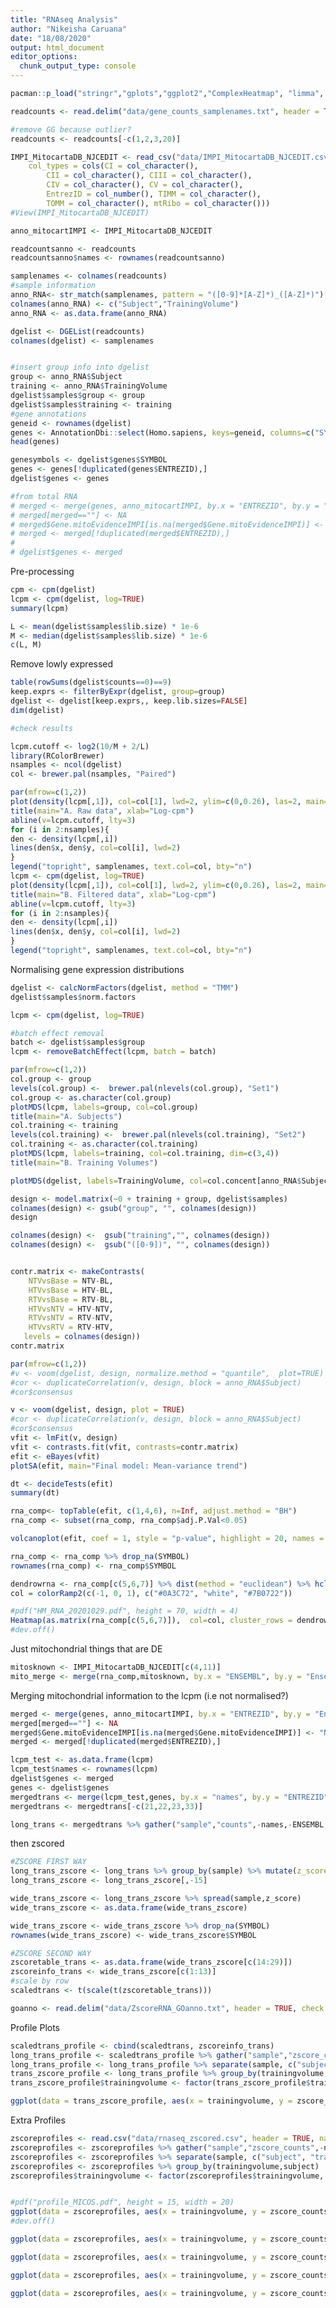 ```yaml
---
title: "RNAseq Analysis"
author: "Nikeisha Caruana"
date: "18/08/2020"
output: html_document
editor_options: 
  chunk_output_type: console
---
```


```r
pacman::p_load("stringr","gplots","ggplot2","ComplexHeatmap", "limma", "Glimma", "edgeR", "Homo.sapiens", "dplyr", "tidyr", "readr", "circlize", "RColorBrewer", "dendextend")
```

```r
readcounts <- read.delim("data/gene_counts_samplenames.txt", header = TRUE, check.names = FALSE, row.names = 1)

#remove GG because outlier?
readcounts <- readcounts[-c(1,2,3,20)]

IMPI_MitocartaDB_NJCEDIT <- read_csv("data/IMPI_MitocartaDB_NJCEDIT.csv", 
    col_types = cols(CI = col_character(), 
        CII = col_character(), CIII = col_character(), 
        CIV = col_character(), CV = col_character(), 
        EntrezID = col_number(), TIMM = col_character(), 
        TOMM = col_character(), mtRibo = col_character()))
#View(IMPI_MitocartaDB_NJCEDIT)

anno_mitocartIMPI <- IMPI_MitocartaDB_NJCEDIT

readcountsanno <- readcounts
readcountsanno$names <- rownames(readcountsanno)
```

```r
samplenames <- colnames(readcounts)
#sample information
anno_RNA<- str_match(samplenames, pattern = "([0-9]*[A-Z]*)_([A-Z]*)")[,2:3]
colnames(anno_RNA) <- c("Subject","TrainingVolume")
anno_RNA <- as.data.frame(anno_RNA)
```

```r
dgelist <- DGEList(readcounts)
colnames(dgelist) <- samplenames


#insert group info into dgelist
group <- anno_RNA$Subject 
training <- anno_RNA$TrainingVolume
dgelist$samples$group <- group
dgelist$samples$training <- training
#gene annotations
geneid <- rownames(dgelist)
genes <- AnnotationDbi::select(Homo.sapiens, keys=geneid, columns=c("SYMBOL", "GENENAME", "ENSEMBL"), keytype = "ENTREZID")
head(genes)

genesymbols <- dgelist$genes$SYMBOL
genes <- genes[!duplicated(genes$ENTREZID),]
dgelist$genes <- genes

#from total RNA
# merged <- merge(genes, anno_mitocartIMPI, by.x = "ENTREZID", by.y = "EntrezID", all.x = TRUE)
# merged[merged==""] <- NA
# merged$Gene.mitoEvidenceIMPI[is.na(merged$Gene.mitoEvidenceIMPI)] <- "Non mitochondrial"
# merged <- merged[!duplicated(merged$ENTREZID),]
# 
# dgelist$genes <- merged
```

Pre-processing
```r
cpm <- cpm(dgelist)
lcpm <- cpm(dgelist, log=TRUE)
summary(lcpm)

L <- mean(dgelist$samples$lib.size) * 1e-6
M <- median(dgelist$samples$lib.size) * 1e-6
c(L, M)
```

Remove lowly expressed
```r
table(rowSums(dgelist$counts==0)==9)
keep.exprs <- filterByExpr(dgelist, group=group)
dgelist <- dgelist[keep.exprs,, keep.lib.sizes=FALSE]
dim(dgelist)

#check results 

lcpm.cutoff <- log2(10/M + 2/L)
library(RColorBrewer)
nsamples <- ncol(dgelist)
col <- brewer.pal(nsamples, "Paired")

par(mfrow=c(1,2))
plot(density(lcpm[,1]), col=col[1], lwd=2, ylim=c(0,0.26), las=2, main="", xlab="")
title(main="A. Raw data", xlab="Log-cpm")
abline(v=lcpm.cutoff, lty=3)
for (i in 2:nsamples){
den <- density(lcpm[,i])
lines(den$x, den$y, col=col[i], lwd=2)
}
legend("topright", samplenames, text.col=col, bty="n")
lcpm <- cpm(dgelist, log=TRUE)
plot(density(lcpm[,1]), col=col[1], lwd=2, ylim=c(0,0.26), las=2, main="", xlab="")
title(main="B. Filtered data", xlab="Log-cpm")
abline(v=lcpm.cutoff, lty=3)
for (i in 2:nsamples){
den <- density(lcpm[,i])
lines(den$x, den$y, col=col[i], lwd=2)
}
legend("topright", samplenames, text.col=col, bty="n")
```

Normalising gene expression distributions
```r
dgelist <- calcNormFactors(dgelist, method = "TMM")
dgelist$samples$norm.factors
```

```r
lcpm <- cpm(dgelist, log=TRUE)

#batch effect removal
batch <- dgelist$samples$group
lcpm <- removeBatchEffect(lcpm, batch = batch)

par(mfrow=c(1,2))
col.group <- group
levels(col.group) <-  brewer.pal(nlevels(col.group), "Set1")
col.group <- as.character(col.group)
plotMDS(lcpm, labels=group, col=col.group)
title(main="A. Subjects")
col.training <- training 
levels(col.training) <-  brewer.pal(nlevels(col.training), "Set2")
col.training <- as.character(col.training)
plotMDS(lcpm, labels=training, col=col.training, dim=c(3,4))
title(main="B. Training Volumes")

plotMDS(dgelist, labels=TrainingVolume, col=col.concent[anno_RNA$Subject], prior.count=5)
```

```r
design <- model.matrix(~0 + training + group, dgelist$samples)
colnames(design) <- gsub("group", "", colnames(design))
design

colnames(design) <-  gsub("training","", colnames(design))
colnames(design) <-  gsub("([0-9])", "", colnames(design))


contr.matrix <- makeContrasts(
    NTVvsBase = NTV-BL,
    HTVvsBase = HTV-BL,
    RTVvsBase = RTV-BL,
    HTVvsNTV = HTV-NTV,
    RTVvsNTV = RTV-NTV,
    HTVvsRTV = RTV-HTV,
   levels = colnames(design))
contr.matrix
```

```r
par(mfrow=c(1,2))
#v <- voom(dgelist, design, normalize.method = "quantile",  plot=TRUE)
#cor <- duplicateCorrelation(v, design, block = anno_RNA$Subject)
#cor$consensus

v <- voom(dgelist, design, plot = TRUE)
#cor <- duplicateCorrelation(v, design, block = anno_RNA$Subject)
#cor$consensus
vfit <- lmFit(v, design)
vfit <- contrasts.fit(vfit, contrasts=contr.matrix)
efit <- eBayes(vfit)
plotSA(efit, main="Final model: Mean-variance trend")

dt <- decideTests(efit)
summary(dt)
```

```r
rna_comp<- topTable(efit, c(1,4,6), n=Inf, adjust.method = "BH")
rna_comp <- subset(rna_comp, rna_comp$adj.P.Val<0.05)
```

```r
volcanoplot(efit, coef = 1, style = "p-value", highlight = 20, names = efit$genes$SYMBOL, hl.col="blue", xlab = "Log2 Fold Change", ylab = NULL, pch=16, cex=0.35)
```

```r
rna_comp <- rna_comp %>% drop_na(SYMBOL)
rownames(rna_comp) <- rna_comp$SYMBOL

dendrowrna <- rna_comp[c(5,6,7)] %>% dist(method = "euclidean") %>% hclust(method = "average") %>% as.dendrogram %>% color_branches(k = 6)
col = colorRamp2(c(-1, 0, 1), c("#0A3C72", "white", "#7B0722"))

#pdf("HM_RNA_20201029.pdf", height = 70, width = 4)
Heatmap(as.matrix(rna_comp[c(5,6,7)]),  col=col, cluster_rows = dendrowrna, cluster_columns =FALSE, row_names_gp = gpar(fontsize = 10))
#dev.off()
```

Just mitochondrial things that are DE
```r
mitosknown <- IMPI_MitocartaDB_NJCEDIT[c(4,11)]
mito_merge <- merge(rna_comp,mitosknown, by.x = "ENSEMBL", by.y = "EnsemblGeneID", all.x = TRUE)
```

Merging mitochondrial information to the lcpm (i.e not normalised?)
```r
merged <- merge(genes, anno_mitocartIMPI, by.x = "ENTREZID", by.y = "EntrezID", all.x = TRUE)
merged[merged==""] <- NA
merged$Gene.mitoEvidenceIMPI[is.na(merged$Gene.mitoEvidenceIMPI)] <- "Non mitochondrial"
merged <- merged[!duplicated(merged$ENTREZID),]

lcpm_test <- as.data.frame(lcpm)
lcpm_test$names <- rownames(lcpm)
dgelist$genes <- merged
genes <- dgelist$genes
mergedtrans <- merge(lcpm_test,genes, by.x = "names", by.y = "ENTREZID", all.x = TRUE)
mergedtrans <- mergedtrans[-c(21,22,23,33)]

long_trans <- mergedtrans %>% gather("sample","counts",-names,-ENSEMBL,-GENENAME, -SYMBOL, -CI,-CII,-CIII,-CIV,-CV,-mtRibo, -Gene.mitoEvidenceIMPI, -TOMM, -TIMM)
```

then zscored
```r
#ZSCORE FIRST WAY
long_trans_zscore <- long_trans %>% group_by(sample) %>% mutate(z_score = scale(counts))
long_trans_zscore <- long_trans_zscore[,-15]

wide_trans_zscore <- long_trans_zscore %>% spread(sample,z_score)
wide_trans_zscore <- as.data.frame(wide_trans_zscore)

wide_trans_zscore <- wide_trans_zscore %>% drop_na(SYMBOL)
rownames(wide_trans_zscore) <- wide_trans_zscore$SYMBOL

#ZSCORE SECOND WAY
zscoretable_trans <- as.data.frame(wide_trans_zscore[c(14:29)])
zscoreinfo_trans <- wide_trans_zscore[c(1:13)]
#scale by row
scaledtrans <- t(scale(t(zscoretable_trans)))
```

```r
goanno <- read.delim("data/ZscoreRNA_GOanno.txt", header = TRUE, check.names = FALSE)
```

Profile Plots
```r
scaledtrans_profile <- cbind(scaledtrans, zscoreinfo_trans)
long_trans_profile <- scaledtrans_profile %>% gather("sample","zscore_counts",-names,-ENSEMBL,-GENENAME, -SYMBOL, -CI,-CII,-CIII,-CIV,-CV,-mtRibo,-Gene.mitoEvidenceIMPI, -TOMM, -TIMM)
long_trans_profile <- long_trans_profile %>% separate(sample, c("subject", "trainingvolume"))
trans_zscore_profile <- long_trans_profile %>% group_by(trainingvolume,subject) 
trans_zscore_profile$trainingvolume <- factor(trans_zscore_profile$trainingvolume, c("BL", "NTV","HTV","RTV"))

ggplot(data = trans_zscore_profile, aes(x = trainingvolume, y = zscore_counts, colour = Gene.mitoEvidenceIMPI, group = SYMBOL)) + geom_smooth(data = subset(trans_zscore_profile, Gene.mitoEvidenceIMPI == "Known mitochondrial"), se = FALSE) + geom_smooth(data=subset(trans_zscore_profile, mtRibo == "+"), aes(x = trainingvolume, y = zscore_counts, colour = SYMBOL, group = SYMBOL), se = FALSE) 
```

Extra Profiles
```r
zscoreprofiles <- read.csv("data/rnaseq_zscored.csv", header = TRUE, na.strings = "")
zscoreprofiles <- zscoreprofiles %>% gather("sample","zscore_counts",-names,-ENSEMBL,-GENENAME, -SYMBOL, -CI,-CII,-CIII,-CIV,-CV,-mtRibo,-Gene.mitoEvidenceIMPI, -TOMM, -TIMM, -MICOS, -TCACycle, -SLC25A, -Assembly)
zscoreprofiles <- zscoreprofiles %>% separate(sample, c("subject", "trainingvolume"))
zscoreprofiles <- zscoreprofiles %>% group_by(trainingvolume,subject) 
zscoreprofiles$trainingvolume <- factor(zscoreprofiles$trainingvolume, c("BL", "NTV","HTV","RTV"))


#pdf("profile_MICOS.pdf", height = 15, width = 20)
ggplot(data = zscoreprofiles, aes(x = trainingvolume, y = zscore_counts, group = SYMBOL)) + geom_smooth(data = subset(zscoreprofiles, Gene.mitoEvidenceIMPI == "Known mitochondrial"), colour = "#BFBEBE", se = FALSE) + geom_smooth(data=subset(zscoreprofiles, MICOS == "+"), aes(x = trainingvolume, y = zscore_counts,  group = SYMBOL),colour = "#353535", se = FALSE) + theme_bw()
#dev.off()

ggplot(data = zscoreprofiles, aes(x = trainingvolume, y = zscore_counts, group = SYMBOL)) + geom_smooth(data = subset(zscoreprofiles, Gene.mitoEvidenceIMPI == "Known mitochondrial"), colour = "black", se = FALSE) + geom_smooth(data=subset(zscoreprofiles, TCACycle == "+"), aes(x = trainingvolume, y = zscore_counts, colour = "red", group = SYMBOL), se = FALSE) + ggtitle("TCA cycle")

ggplot(data = zscoreprofiles, aes(x = trainingvolume, y = zscore_counts, group = SYMBOL)) + geom_smooth(data = subset(zscoreprofiles, Gene.mitoEvidenceIMPI == "Known mitochondrial"), colour = "black", se = FALSE) + geom_smooth(data=subset(zscoreprofiles, SLC25A == "+"), aes(x = trainingvolume, y = zscore_counts, colour = "red", group = SYMBOL), se = FALSE) + ggtitle("SLC25As")

ggplot(data = zscoreprofiles, aes(x = trainingvolume, y = zscore_counts, group = SYMBOL)) + geom_smooth(data = subset(zscoreprofiles, Gene.mitoEvidenceIMPI == "Known mitochondrial"), colour = "black", se = FALSE) + geom_smooth(data=subset(zscoreprofiles, Assembly == "+"), aes(x = trainingvolume, y = zscore_counts, colour = "red", group = SYMBOL), se = FALSE)  + ggtitle("Assembly Factors")

ggplot(data = zscoreprofiles, aes(x = trainingvolume, y = zscore_counts, group = SYMBOL)) + geom_smooth(data = subset(zscoreprofiles, Gene.mitoEvidenceIMPI == "Known mitochondrial"), colour = "black", se = FALSE) + geom_smooth(data=subset(zscoreprofiles, mtRibo == "+"), aes(x = trainingvolume, y = zscore_counts, colour = "red", group = SYMBOL), se = FALSE)  + ggtitle("Assembly Factors")
```

